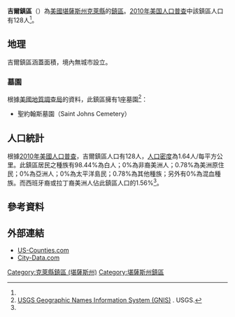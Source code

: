 {{noteTA
|G1=USState
}}
{{Infobox settlement
|official_name = 吉爾鎮區
|native_name = Gill Township
|settlement_type = 鎮區
|image_map = Map highlighting Gill Township, Clay County, Kansas.svg
|map_caption = 吉爾鎮區在克萊縣的位置
|coordinates_display = inline,title
|coordinates_region = US-KS
|subdivision_type = [[世界政區索引|國家]]
|subdivision_name = [[美国|美国]]
|subdivision_type1 = [[美國行政區劃|州]]
|subdivision_name1 = [[堪薩斯州|堪薩斯州]]
|subdivision_type2 = [[堪萨斯州行政区划|縣]]
|subdivision_name2 = [[克萊縣_(堪薩斯州)|克萊縣]]
|area_total_km2 = 77.93
|area_land_km2 = 77.89
|area_water_km2 = 0.03
|area_total_sq_mi = 30.09
|area_land_sq_mi = 30.07
|area_water_sq_mi = 0.01
|area_water_percent = 0.04
|population_as_of = [[2010年美国人口普查|2010]]
|population_footnotes = <ref name="Census 2010">{{cite web| url=http://factfinder2.census.gov| title=Race, Hispanic or Latino, Age, and Housing Occupancy: 2010 Census Redistricting Data (Public Law 94-171) Summary File (QT-PL), Gill township, Clay County, Kansas| publisher=U.S. Census Bureau, American FactFinder 2| accessdate=2016-04-22| archive-date=2013-09-11| archive-url=https://web.archive.org/web/20130911234518/http://factfinder2.census.gov/| dead-url=no}}</ref>
|population_total = 128
|population_density_km2 = auto
|elevation_footnotes = 
|elevation_m = 399
|elevation_ft = 1309
|latd = 39
|latm = 10
|lats = 30
|latNS = N
|longd = 97
|longm = 06
|longs = 31
|longEW = W
|postal_code_type =
|postal_code = 
|blank_name = [[地名信息系统|GNIS]] ID
|blank_info = [http://geonames.usgs.gov/pls/gnispublic/f?p=gnispq:3:::NO::P3_FID:0476318 0476318]
|website = 
|footnotes = 
}}

'''吉爾鎮區'''（{{lang-en|'''Gill Township'''}}）為[[美國|美國]][[堪薩斯州|堪薩斯州]][[克萊縣_(堪薩斯州)|克萊縣]]的[[行政鎮區|鎮區]]。[[2010年美国人口普查|2010年美国人口普查]]中該鎮區人口有128人<ref name="Census 2010"/>。

==地理==
吉爾鎮區涵蓋面積{{convert|77.93|km2|sqmi}}，境內無城市設立。

===墓園===
根據[[美國地質調查局|美國地質調查局]]的資料，此鎮區擁有1座墓園<ref>[http://geonames.usgs.gov/domestic/index.html USGS Geographic Names Information System (GNIS)] {{Wayback|url=http://geonames.usgs.gov/domestic/index.html |date=20190428150204 }}. USGS.</ref>：
*聖約翰斯墓園（Saint Johns Cemetery）

==人口統計==
根據[[2010年美國人口普查|2010年美國人口普查]]，吉爾鎮區人口有128人，[[人口密度|人口密度]]為1.64人/每平方公里。此鎮區居民之種族有98.44%為白人；0%為非裔美洲人；0.78%為美洲原住民；0%為亞洲人；0%為太平洋島民；0.78%為其他種族；另外有0%為混血種族。而西班牙裔或拉丁裔美洲人佔此鎮區人口的1.56%<ref name="Census 2010"/>。

==參考資料==
{{reflist}}

==外部連結==
* [https://web.archive.org/web/20080723112151/http://www.us-counties.com/localgov/kansas.html US-Counties.com]
* [http://www.city-data.com/township/Gill-KS.html City-Data.com]{{dead link|date=2017年12月 |bot=InternetArchiveBot |fix-attempted=yes }}

{{克萊縣 (堪薩斯州)}}

{{DEFAULTSORT:Gill}}
[[Category:克萊縣鎮區_(堪薩斯州)|Category:克萊縣鎮區 (堪薩斯州)]]
[[Category:堪薩斯州鎮區|Category:堪薩斯州鎮區]]

{{ClayCountyKS-geo-stub}}